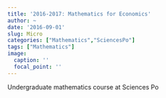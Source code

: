 ```yaml
---
title: '2016-2017: Mathematics for Economics'
author: ~
date: '2016-09-01'
slug: Micro
categories: ["Mathematics","SciencesPo"]
tags: ["Mathematics"]
image:
  caption: ''
  focal_point: ''
---
```


Undergraduate mathematics course at Sciences Po